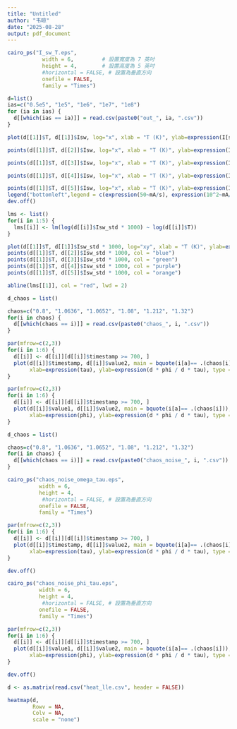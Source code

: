 ```yaml
---
title: "Untitled"
author: "韦晾"
date: "2025-08-28"
output: pdf_document
---
```


```r
cairo_ps("I_sw_T.eps", 
           width = 6,         # 設置寬度為 7 英吋
           height = 4,        # 設置高度為 5 英吋
           #horizontal = FALSE, # 設置為垂直方向
           onefile = FALSE,
           family = "Times")

d=list()
ias=c("0.5e5", "1e5", "1e6", "1e7", "1e8")
for (ia in ias) {
  d[[which(ias == ia)]] = read.csv(paste0("out_", ia, ".csv"))
}

plot(d[[1]]$T, d[[1]]$Isw, log="x", xlab = "T (K)", ylab=expression(I[sw] (mu*A)),col = "red",type="o", ylim = c(min(d[[1]]$Isw), 2.2))

points(d[[1]]$T, d[[2]]$Isw, log="x", xlab = "T (K)", ylab=expression(I[sw] (mu*A)),col = "blue",type="o")

points(d[[1]]$T, d[[3]]$Isw, log="x", xlab = "T (K)", ylab=expression(I[sw] (mu*A)),col = "green",type="o")

points(d[[1]]$T, d[[4]]$Isw, log="x", xlab = "T (K)", ylab=expression(I[sw] (mu*A)),col = "purple",type="o")

points(d[[1]]$T, d[[5]]$Isw, log="x", xlab = "T (K)", ylab=expression(I[sw] (mu*A)),col = "orange",type="o")
legend("bottomleft",legend = c(expression(50~mA/s), expression(10^2~mA/s), expression(10^3~mA/s), expression(10^4~mA/s),expression(10^5~mA/s)),col=c("red","blue","green","purple","orange"), lwd = "3")
dev.off()

lms <- list()
for(i in 1:5) {
  lms[[i]] <- lm(log(d[[i]]$Isw_std * 1000) ~ log(d[[i]]$T))
}

plot(d[[1]]$T, d[[1]]$Isw_std * 1000, log="xy", xlab = "T (K)", ylab=expression(sgima~I[sw] (n*A)),col = "red",type="p")
points(d[[1]]$T, d[[2]]$Isw_std * 1000, col = "blue")
points(d[[1]]$T, d[[3]]$Isw_std * 1000, col = "green")
points(d[[1]]$T, d[[4]]$Isw_std * 1000, col = "purple")
points(d[[1]]$T, d[[5]]$Isw_std * 1000, col = "orange")

abline(lms[[1]], col = "red", lwd = 2)
```

```r
d_chaos = list()

chaos=c("0.8", "1.0636", "1.0652", "1.08", "1.212", "1.32")
for(i in chaos) {
  d[[which(chaos == i)]] = read.csv(paste0("chaos_", i, ".csv"))
}

par(mfrow=c(2,3))
for(i in 1:6) {
  d[[i]] <- d[[i]][d[[i]]$timestamp >= 700, ]
  plot(d[[i]]$timestamp, d[[i]]$value2, main = bquote(i[a]== .(chaos[i])),
       xlab=expression(tau), ylab=expression(d * phi / d * tau), type = "l")
}

par(mfrow=c(2,3))
for(i in 1:6) {
  d[[i]] <- d[[i]][d[[i]]$timestamp >= 700, ]
  plot(d[[i]]$value1, d[[i]]$value2, main = bquote(i[a]== .(chaos[i])),
       xlab=expression(phi), ylab=expression(d * phi / d * tau), type = "l")
}

```

```r
d_chaos = list()

chaos=c("0.8", "1.0636", "1.0652", "1.08", "1.212", "1.32")
for(i in chaos) {
  d[[which(chaos == i)]] = read.csv(paste0("chaos_noise_", i, ".csv"))
}

cairo_ps("chaos_noise_omega_tau.eps", 
          width = 6,
          height = 4,
           #horizontal = FALSE, # 設置為垂直方向
          onefile = FALSE,
          family = "Times")

par(mfrow=c(2,3))
for(i in 1:6) {
  d[[i]] <- d[[i]][d[[i]]$timestamp >= 700, ]
  plot(d[[i]]$timestamp, d[[i]]$value2, main = bquote(i[a]== .(chaos[i])),
       xlab=expression(tau), ylab=expression(d * phi / d * tau), type = "l")
}

dev.off()

cairo_ps("chaos_noise_phi_tau.eps", 
          width = 6,
          height = 4,
           #horizontal = FALSE, # 設置為垂直方向
          onefile = FALSE,
          family = "Times")

par(mfrow=c(2,3))
for(i in 1:6) {
  d[[i]] <- d[[i]][d[[i]]$timestamp >= 700, ]
  plot(d[[i]]$value1, d[[i]]$value2, main = bquote(i[a]== .(chaos[i])),
       xlab=expression(phi), ylab=expression(d * phi / d * tau), type = "l")
}

dev.off()

```

```r
d <- as.matrix(read.csv("heat_lle.csv", header = FALSE))

heatmap(d,
        Rowv = NA,
        Colv = NA,
        scale = "none")
```
